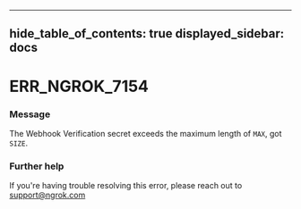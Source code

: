

---
hide_table_of_contents: true
displayed_sidebar: docs
---


# ERR_NGROK_7154

### Message
The Webhook Verification secret exceeds the maximum length of `MAX`, got `SIZE`.

<ErrorDetails error="err_ngrok_7154" />



### Further help
If you're having trouble resolving this error, please reach out to [support@ngrok.com](mailto:support@ngrok.com?subject=Help%20with%20ERR_NGROK_7154)

